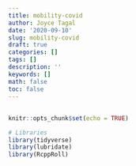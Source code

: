 ```yaml
---
title: mobility-covid
author: Joyce Tagal
date: '2020-09-10'
slug: mobility-covid
draft: true
categories: []
tags: []
description: ''
keywords: []
math: false
toc: false
---
```


## 

```r
knitr::opts_chunk$set(echo = TRUE)
```

```r
# Libraries
library(tidyverse)
library(lubridate)
library(RcppRoll)
```



